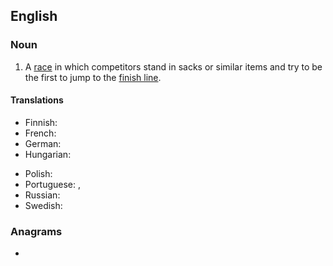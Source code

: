 ==English==

===Noun===
{{wikipedia}}
{{en-noun}}

# {{lb|en|games|racing}} A [[race]] in which competitors stand in sacks or similar items and try to be the first to jump to the [[finish line]].

====Translations====
{{trans-top|type of children's game}}
* Finnish: {{t|fi|pussijuoksu}}
* French: {{t+|fr|course en sac|f}}
* German: {{t+|de|Sackhüpfen|n}}
* Hungarian: {{t|hu|zsákfutás}}
{{trans-mid}}
* Polish: {{t+|pl|wyścig w workach|m}}
* Portuguese: {{t|pt|corrida do saco|f}}, {{t|pt|corrida de saco|f}}
* Russian: {{t|ru|бег в мешка́х|m}}
* Swedish: {{t|sv|säcklöpning|c}}
{{trans-bottom}}

===Anagrams===
* {{anagrams|en|a=aaccekrs|carcakes}}